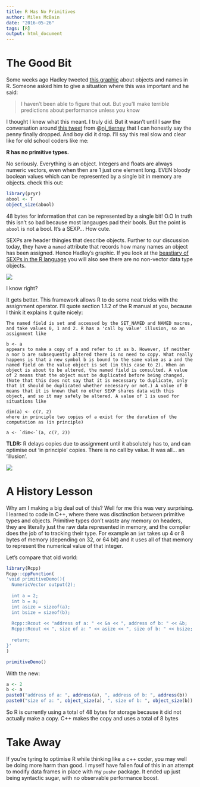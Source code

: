 ```yaml
---
title: R Has No Primitives
author: Miles McBain
date: "2016-05-26"
tags: [R]
output: html_document
---
```


# The Good Bit

Some weeks ago Hadley tweeted [this graphic](https://twitter.com/hadleywickham/status/732288980549390336) about objects and names in R. Someone asked him to give a situation where this was important and he said:

> I haven't been able to figure that out. But you'll make terrible predictions about performance unless you know

I thought I knew what this meant. I truly did. But it wasn't until I saw the conversation around [this tweet](https://twitter.com/nj_tierney/status/735087930251710464) from @[nj_tierney](https://twitter.com/nj_tierney) that I can honestly say the penny finally dropped. And boy did it drop. I'll say this real slow and clear like for old school coders like me:

**R has no primitive types.**

No seriously. Everything is an object. Integers and floats are always numeric vectors, even when then are 1 just one element long.  EVEN bloody boolean values which can be represented by a single bit in memory are objects. check this out:

```r
library(pryr)
abool <- T
object_size(abool)
```

48 bytes for information that can be represented by a single bit! O.O In truth this isn't so bad because most langauges pad their bools. But the point is `abool` is not a bool. It's a SEXP... How cute. 

SEXPs are header thingies that describe objects. Further to our discussion today, they have a `named` attribute that records how many names an object has been assigned. Hence Hadley's graphic. If you look at the [beastiary of SEXPs in the R language](https://cran.r-project.org/doc/manuals/r-release/R-ints.html#SEXPTYPEs) you will also see there are no non-vector data type objects.  

![](http://i.giphy.com/OK27wINdQS5YQ.gif)

I know right?

It gets better. This framework allows R to do some neat tricks with the assignment operator. I'll quote section 1.1.2 of the R manual at you, because I think it explains it quite nicely:

```{}
The named field is set and accessed by the SET_NAMED and NAMED macros, and take values 0, 1 and 2. R has a 'call by value' illusion, so an assignment like

b <- a
appears to make a copy of a and refer to it as b. However, if neither a nor b are subsequently altered there is no need to copy. What really happens is that a new symbol b is bound to the same value as a and the named field on the value object is set (in this case to 2). When an object is about to be altered, the named field is consulted. A value of 2 means that the object must be duplicated before being changed. (Note that this does not say that it is necessary to duplicate, only that it should be duplicated whether necessary or not.) A value of 0 means that it is known that no other SEXP shares data with this object, and so it may safely be altered. A value of 1 is used for situations like

dim(a) <- c(7, 2)
where in principle two copies of a exist for the duration of the computation as (in principle)

a <- `dim<-`(a, c(7, 2))
```

**TLDR:** R delays copies due to assignment until it absolutely has to, and can optimise out 'in principle' copies. There is no call by value. It was all... an 'illusion'.

![](http://i.giphy.com/qJxFuXXWpkdEI.gif)

# A History Lesson

Why am I making a big deal out of this? Well for me this was very surprising. I learned to code in C++, where there was disctinction between primitive types and objects. Primitive types don't waste any memory on headers, they are literally just the raw data represented in memory, and the compiler does the job of to tracking their type. For example an `int` takes up 4 or 8 bytes of memory (depending on 32, or 64 bit) and it uses all of that memory to represent the numerical value of that integer.  

Let's compare that old world:

```r
library(Rcpp)
Rcpp::cppFunction(
'void primitiveDemo(){
  NumericVector output(2);  
  
  int a = 2;
  int b = a;
  int asize = sizeof(a);
  int bsize = sizeof(b);
  
  Rcpp::Rcout << "address of a: " << &a << ", address of b: " << &b;
  Rcpp::Rcout << ", size of a: " << asize << ", size of b: " << bsize;
  
  return;
}'
)

primitiveDemo()
```

With the new:
```r
a <- 2
b <- a
paste0("address of a: ", address(a), ", address of b: ", address(b))
paste0("size of a: ", object_size(a), ", size of b: ", object_size(b))
```

So R is currently using a total of 48 bytes for storage because it did not actually make a copy.  C++ makes the copy and uses a total of 8 bytes

# Take Away
If you're tyring to optimise R while thinking like a c++ coder, you may well be doing more harm than good. I myself have fallen foul of this in an attempt to modify data frames in place with my `pushr` package. It ended up just being syntactic sugar, with no observable performance boost. 



